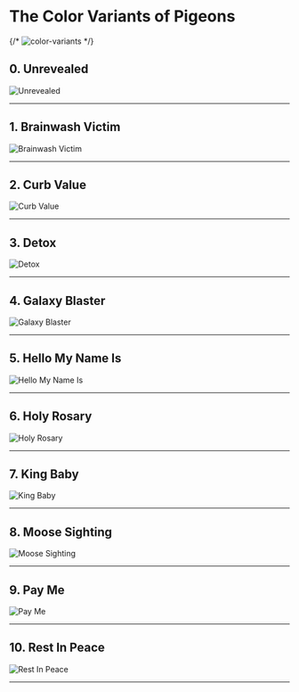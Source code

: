 # The Color Variants of Pigeons

{/* <Bleed>![color-variants](/_assets/_variants/color-variants.gif)</Bleed> */}

## 0. Unrevealed

![Unrevealed](/_assets/_variants/svg/0-Unrevealed.svg)

---

## 1. Brainwash Victim

![Brainwash Victim](/_assets/_variants/svg/1-Brainwash-Victim.svg)

---

## 2. Curb Value

![Curb Value](/_assets/_variants/svg/2-Curb-Value.svg)

---

## 3. Detox

![Detox](/_assets/_variants/svg/3-Detox.svg)

---

## 4. Galaxy Blaster

![Galaxy Blaster](/_assets/_variants/svg/4-Galaxy-Blaster.svg)

---

## 5. Hello My Name Is

![Hello My Name Is](/_assets/_variants/svg/5-Hello-My-Name-Is.svg)

---

## 6. Holy Rosary

![Holy Rosary](/_assets/_variants/svg/6-Holy_Rosary.svg)

---

## 7. King Baby

![King Baby](/_assets/_variants/svg/7-King-Baby.svg)

---

## 8. Moose Sighting

![Moose Sighting](/_assets/_variants/svg/8-Moose-Sighting.svg)

---

## 9. Pay Me

![Pay Me](/_assets/_variants/svg/9-Pay-Me.svg)

---

## 10. Rest In Peace

![Rest In Peace](/_assets/_variants/svg/10-Rest-In-Peace.svg)

---